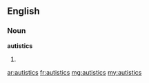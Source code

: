 ==English==

===Noun===
'''autistics'''

# {{plural of|autistic}}

[[ar:autistics]]
[[fr:autistics]]
[[mg:autistics]]
[[my:autistics]]